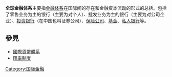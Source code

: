 '''全球金融体系'''主要指[[金融体系|金融体系]]在国际间的存在和金融资本流动的形式的总括。包括了零售业务为主的银行（主要为对个人）、批发业务为主的银行（主要为对公司企业）、[[投资银行|投资银行]]（在中国也叫证券公司）、[[保险公司|保险公司]]、[[基金|基金]]、[[私人银行|私人银行]]等。

==參見==
*[[國際貨幣體系|國際貨幣體系]]
*[[匯率制度|匯率制度]]



{{全球化}}
{{Macroeconomics-stub}}

[[Category:国际金融|Category:国际金融]]